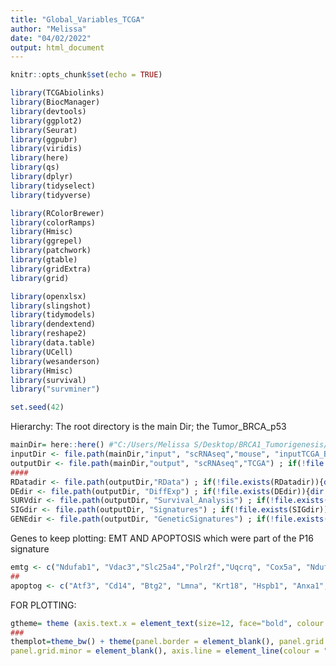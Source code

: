 ---
title: "Global_Variables_TCGA"
author: "Melissa"
date: "04/02/2022"
output: html_document
---

```{r setup, include=FALSE}
knitr::opts_chunk$set(echo = TRUE)
```


```{r load libraries, message=F}

library(TCGAbiolinks)
library(BiocManager)
library(devtools)
library(ggplot2)
library(Seurat)
library(ggpubr)
library(viridis)
library(here)
library(qs)
library(dplyr)
library(tidyselect)
library(tidyverse)

library(RColorBrewer)
library(colorRamps)
library(Hmisc)
library(ggrepel)
library(patchwork)
library(gtable)
library(gridExtra)
library(grid)

library(openxlsx)
library(slingshot)
library(tidymodels)
library(dendextend)
library(reshape2)
library(data.table)
library(UCell)
library(wesanderson)
library(Hmisc) 
library(survival)
library("survminer")

set.seed(42)
```

Hierarchy:
The root directory is the main Dir; the Tumor_BRCA_p53

```{r directories creation}
mainDir= here::here() #"C:/Users/Melissa S/Desktop/BRCA1_Tumorigenesis/Tumor_BRCA_p53"
inputDir <- file.path(mainDir,"input", "scRNAseq","mouse", "inputTCGA_Breast") ; if(!file.exists(inputDir )){dir.create(inputDir )}
outputDir <- file.path(mainDir,"output", "scRNAseq","TCGA") ; if(!file.exists(outputDir )){dir.create(outputDir )}
####
RDatadir <- file.path(outputDir,"RData") ; if(!file.exists(RDatadir)){dir.create(RDatadir)}
DEdir <- file.path(outputDir, "DiffExp") ; if(!file.exists(DEdir)){dir.create(DEdir)}
SURVdir <- file.path(outputDir, "Survival_Analysis") ; if(!file.exists(SURVdir)){dir.create(SURVdir)}
SIGdir <- file.path(outputDir, "Signatures") ; if(!file.exists(SIGdir)){dir.create(SIGdir)}
GENEdir <- file.path(outputDir, "GeneticSignatures") ; if(!file.exists(GENEdir)){dir.create(GENEdir)}
```

Genes to keep plotting:
EMT AND APOPTOSIS which were part of the P16 signature
```{r}
emtg <- c("Ndufab1", "Vdac3","Slc25a4","Polr2f","Uqcrq", "Cox5a", "Ndufa2", "Cox5b", "Atp5e","Ndufc1","Ndufv2","Uqcr10","Mdh2", "Atp5f1", "Vdac1", "Mrpl15", "Atp5j2" ,"Cyc1", "Atp5c1", "Cox7c", "Cox6c" , "Ndufb8" , "Mrpl34", "Echs1", "Timm8b", "Cycs", "Vdac2", "Timm17a", "Cox8a")
##
apoptog <- c("Atf3", "Cd14", "Btg2", "Lmna", "Krt18", "Hspb1", "Anxa1", "Jun", "Mcl1", "Txnip", "Gadd45b", "Clu", "App", "Nedd9","Timp2", "Bik", "Wee1", "Erbb3", "Crebbp", "Tap1", "Rela")
```

FOR PLOTTING:
```{r gtheme for ggplots}
gtheme= theme (axis.text.x = element_text(size=12, face="bold", colour = "black", angle = 0, hjust = 0.5),axis.text.y = element_text(size=12, face="bold", colour = "black"),legend.text = element_text(face = "bold", size = 12),text=element_text(size=14, face="bold", colour = "black"))
###
themplot=theme_bw() + theme(panel.border = element_blank(), panel.grid.major = element_blank(),
panel.grid.minor = element_blank(), axis.line = element_line(colour = "black"),axis.ticks.x=element_blank())
```



